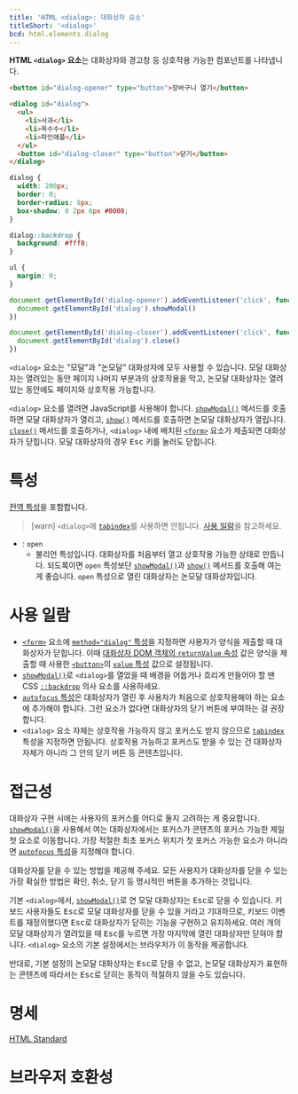 ```yaml
---
title: 'HTML <dialog>: 대화상자 요소'
titleShort: '<dialog>'
bcd: html.elements.dialog
---
```


**HTML `<dialog>` 요소**는 대화상자와 경고창 등 상호작용 가능한 컴포넌트를 나타냅니다.

```html hidden name=demo
<button id="dialog-opener" type="button">장바구니 열기</button>

<dialog id="dialog">
  <ul>
    <li>사과</li>
    <li>옥수수</li>
    <li>파인애플</li>
  </ul>
  <button id="dialog-closer" type="button">닫기</button>
</dialog>
```

```css hidden name=demo
dialog {
  width: 200px;
  border: 0;
  border-radius: 8px;
  box-shadow: 0 2px 6px #0008;
}

dialog::backdrop {
  background: #fff8;
}

ul {
  margin: 0;
}
```

```js hidden name=demo
document.getElementById('dialog-opener').addEventListener('click', function() {
  document.getElementById('dialog').showModal()
})

document.getElementById('dialog-closer').addEventListener('click', function() {
  document.getElementById('dialog').close()
})
```

<LiveExample height={240} lang="html" name="demo" />

`<dialog>` 요소는 "모달"과 "논모달" 대화상자에 모두 사용할 수 있습니다. 모달 대화상자는 열려있는 동안 페이지 나머지 부분과의 상호작용을 막고, 논모달 대화상자는 열려있는 동안에도 페이지와 상호작용 가능합니다.

`<dialog>` 요소를 열려면 JavaScript를 사용해야 합니다. [`showModal()`] 메서드를 호출하면 모달 대화상자가 열리고, [`show()`] 메서드를 호출하면 논모달 대화상자가 열립니다. [`close()`](https://developer.mozilla.org/en-US/docs/Web/API/HTMLDialogElement/close) 메서드를 호출하거나, `<dialog>` 내에 배치된 [`<form>`](./form) 요소가 제출되면 대화상자가 닫힙니다. 모달 대화상자의 경우 <kbd>Esc</kbd> 키를 눌러도 닫힙니다.

# 특성

[전역 특성](/docs/Web/HTML/Global_attributes)을 포함합니다.

> [warn] `<dialog>`에 [`tabindex`](../Global_attributes#term-tabindex)를 사용하면 안됩니다. [사용 일람](#사용-일람)을 참고하세요.

- : `open`
  - 불리언 특성입니다. 대화상자를 처음부터 열고 상호작용 가능한 상태로 만듭니다. 되도록이면 `open` 특성보단 [`showModal()`]과 [`show()`] 메서드를 호출해 여는 게 좋습니다. `open` 특성으로 열린 대화상자는 논모달 대화상자입니다.

# 사용 일람

- [`<form>`](./form) 요소에 [`method="dialog"` 특성](./form#term-method)을 지정하면 사용자가 양식을 제출할 때 대화상자가 닫힙니다. 이때 [대화상자 DOM 객체의 `returnValue` 속성](https://developer.mozilla.org/en-US/docs/Web/API/HTMLDialogElement/returnValue) 값은 양식을 제출할 때 사용한 [`<button>`](./button)의 [`value` 특성](./button#term-value) 값으로 설정됩니다.
- [`showModal()`]로 `<dialog>`를 열었을 때 배경을 어둡거나 흐리게 만들어야 할 땐 CSS [`::backdrop`](https://developer.mozilla.org/en-US/docs/Web/CSS/::backdrop) 의사 요소를 사용하세요.
- [`autofocus` 특성](../Global_attributes/autofocus)은 대화상자가 열린 후 사용자가 처음으로 상호작용해야 하는 요소에 추가해야 합니다. 그런 요소가 없다면 대화상자의 닫기 버튼에 부여하는 걸 권장합니다.
- `<dialog>` 요소 자체는 상호작용 가능하지 않고 포커스도 받지 않으므로 [`tabindex`](../Global_attributes/tabindex) 특성을 지정하면 안됩니다. 상호작용 가능하고 포커스도 받을 수 있는 건 대화상자 자체가 아니라 그 안의 닫기 버튼 등 콘텐츠입니다.

# 접근성

대화상자 구현 시에는 사용자의 포커스를 어디로 둘지 고려하는 게 중요합니다. [`showModal()`]을 사용해서 여는 대화상자에서는 포커스가 콘텐츠의 포커스 가능한 제일 첫 요소로 이동합니다. 가장 적절한 최초 포커스 위치가 첫 포커스 가능한 요소가 아니라면 [`autofocus` 특성](../Global_attributes/autofocus)을 지정해야 합니다.

대화상자를 닫을 수 있는 방법을 제공해 주세요. 모든 사용자가 대화상자를 닫을 수 있는 가장 확실한 방법은 확인, 취소, 닫기 등 명시적인 버튼을 추가하는 것입니다.

기본 `<dialog>`에서, [`showModal()`]로 연 모달 대화상자는 <kbd>Esc</kbd>로 닫을 수 있습니다. 키보드 사용자들도 <kbd>Esc</kbd>로 모달 대화상자를 닫을 수 있을 거라고 기대하므로, 키보드 이벤트를 재정의했다면 <kbd>Esc</kbd>로 대화상자가 닫히는 기능을 구현하고 유지하세요. 여러 개의 모달 대화상자가 열려있을 때 <kbd>Esc</kbd>를 누르면 가장 마지막에 열린 대화상자만 닫혀야 합니다. `<dialog>` 요소의 기본 설정에서는 브라우저가 이 동작을 제공합니다.

반대로, 기본 설정의 논모달 대화상자는 <kbd>Esc</kbd>로 닫을 수 없고, 논모달 대화상자가 표현하는 콘텐츠에 따라서는 <kbd>Esc</kbd>로 닫히는 동작이 적절하지 않을 수도 있습니다.

# 명세

[HTML Standard](https://html.spec.whatwg.org/multipage/interactive-elements.html#the-dialog-element)

# 브라우저 호환성

<BrowserCompat data={props.bcd} />

[`show()`]: https://developer.mozilla.org/en-US/docs/Web/API/HTMLDialogElement/show
[`showModal()`]: https://developer.mozilla.org/en-US/docs/Web/API/HTMLDialogElement/showModal
